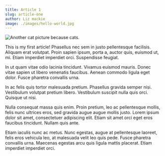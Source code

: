 ```yaml
---
title: Article 1
slug: article-one
author: Liz mackie
image: ./images/hello-world.jpg
---
```


![Another cat picture because cats.](./images/hello-world.jpg)

This is my first article! Phasellus nec sem in justo pellentesque facilisis. Aliquam erat volutpat. Proin sapien ipsum, porta a, auctor quis, euismod ut, mi. Etiam imperdiet imperdiet orci. Suspendisse feugiat.

In ut quam vitae odio lacinia tincidunt. Vivamus euismod mauris. Donec vitae sapien ut libero venenatis faucibus. Aenean commodo ligula eget dolor. Fusce pharetra convallis urna.

In ac felis quis tortor malesuada pretium. Phasellus gravida semper nisi. Vestibulum volutpat pretium libero. Vestibulum suscipit nulla quis orci. Quisque ut nisi.

Nulla consequat massa quis enim. Proin pretium, leo ac pellentesque mollis, felis nunc ultrices eros, sed gravida augue augue mollis justo. Lorem ipsum dolor sit amet, consectetuer adipiscing elit. Etiam sit amet orci eget eros faucibus tincidunt. Nullam quis ante.

Etiam iaculis nunc ac metus. Nunc egestas, augue at pellentesque laoreet, felis eros vehicula leo, at malesuada velit leo quis pede. Fusce pharetra convallis urna. Maecenas egestas arcu quis ligula mattis placerat. Etiam imperdiet imperdiet orci.